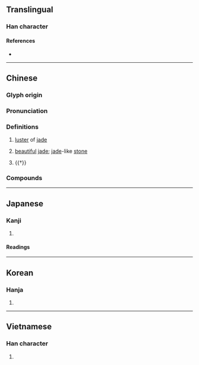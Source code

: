 {{character info}}
==Translingual==

===Han character===
{{Han char|rn=96|rad=玉|as=09|sn=13|four=14134|canj=MGTLK|ids=⿰𤣩英}}

====References====
* {{Han ref|kx=0738.050|dkj=21127|dj=1148.250|hdz=21120.070|uh=745B|ud=29787|bh=B7EB|bd=47083}}

----

==Chinese==
{{zh-forms}}

===Glyph origin===
{{Han etym}}

===Pronunciation===
{{zh-pron
|m=yīng
|c=jing1
|mn=tw:eng
|mc=y
|oc=y
|cat=n
}}

===Definitions===
{{zh-hanzi}}

# {{lb|zh|literary}} [[luster]] of [[jade]]
# {{lb|zh|literary}} [[beautiful]] [[jade]]; [[jade]]-like [[stone]]
# {{†}} {{zh-alt-form|英|[[outstanding]] [[figure]]}}

===Compounds===
{{zh-der|瑛瑤|紫瑛}}

----

==Japanese==

===Kanji===
{{ja-kanji|grade=|rs=玉09}}

# {{rfdef|ja|sort=玉09}}

====Readings====
{{ja-readings
|goon=よう
|kanon=えい
|kun=
|nanori=}}

----

==Korean==

===Hanja===
{{ko-hanja|영}}

# {{rfdef|ko|sort=玉09}}

----

==Vietnamese==

===Han character===
{{vi-readings|readings=anh|rs=玉09}}

# {{rfdef|vi|sort=玉09}}